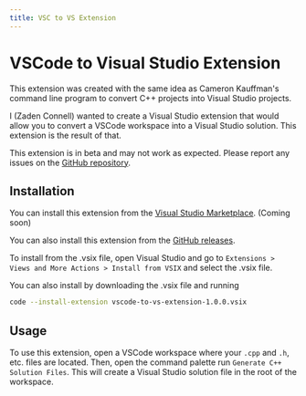 ```yaml
---
title: VSC to VS Extension
---
```


# VSCode to Visual Studio Extension

This extension was created with the same idea as Cameron Kauffman's command line program to convert C++ projects into Visual Studio projects. 

I (Zaden Connell) wanted to create a Visual Studio extension that would allow you to convert a VSCode workspace into a Visual Studio solution. This extension is the result of that.
 
<Callout type="warning" emoji="⚠️">
  This extension is in beta and may not work as expected. Please report any issues on the <a href="https://github.com/PostGuitarist/vscode-to-vs-extension/issues">GitHub repository</a>.
</Callout>

## Installation

You can install this extension from the [Visual Studio Marketplace](#). (Coming soon)

You can also install this extension from the [GitHub releases](https://github.com/PostGuitarist/vscode-to-vs-extension/releases).

To install from the .vsix file, open Visual Studio and go to `Extensions > Views and More Actions > Install from VSIX` and select the .vsix file.

You can also install by downloading the .vsix file and running 
```bash
code --install-extension vscode-to-vs-extension-1.0.0.vsix
```

## Usage

To use this extension, open a VSCode workspace where your `.cpp` and `.h`, etc. files are located. Then, open the command palette run `Generate C++ Solution Files`. This will create a Visual Studio solution file in the root of the workspace.